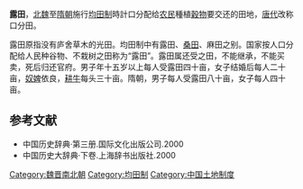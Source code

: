 '''露田'''，[[北魏|北魏]]至[[隋朝|隋朝]]施行[[均田制|均田制]]時計口分配给[[农民|农民]]種植[[穀物|穀物]]要交还的田地，[[唐代|唐代]]改称口分田。

露田原指没有庐舍草木的光田。均田制中有露田、[[永业田|桑田]]、麻田之别。国家按人口分配给人民种谷物、不栽树之田称为“露田”。露田属还受之田，不能继承，不能买卖，死后归还官府。男子年十五岁以上每人受露田四十亩，女子结婚后每人二十亩，[[奴婢|奴婢]]依良，[[耕牛|耕牛]]每头三十亩。隋朝，男子每人受露田八十亩，女子每人四十亩。

== 参考文献 ==
* 中国历史辞典·第三册.国际文化出版公司.2000
* 中国历史大辞典·下卷.上海辞书出版社.2000
[[Category:魏晋南北朝|Category:魏晋南北朝]]
[[Category:均田制|Category:均田制]]
[[Category:中国土地制度|Category:中国土地制度]]